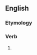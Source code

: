 ==English==

===Etymology===
{{suffix|en|import|eth}}

===Verb===
{{head|en|verb form}}

# {{en-archaic third-person singular of|import}}